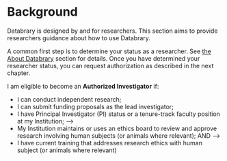 # Background {.unnumbered}

Databrary is designed by and for researchers.
This section aims to provide researchers guidance about how to use Databrary.

A common first step is to determine your status as a researcher.
See [the About Databrary](../background/who-why.qmd#whats-my-status) section for details.
Once you have determined your researcher status, you can request authorization as described in the next chapter.

I am eligible to become an **Authorized Investigator** if:  

+ I can conduct independent research;   
+ I can submit funding proposals as the lead investigator;   
+ I have Principal Investigator (PI) status or a tenure-track faculty position at my Institution; -->
+ My Institution maintains or uses an ethics board to review and approve research involving human subjects (or animals where relevant); AND -->
+ I have current training that addresses research ethics with human subject (or animals where relevant)     

<!-- ## Determining status {.unnumbered} -->

<!-- To determine what level of access you can request from Databrary, see the following. -->

<!-- I am eligible to become an **Authorized Investigator** if:   -->

<!-- + I can conduct independent research;   -->
<!-- + I can submit funding proposals as the lead investigator;   -->
<!-- + I have Principal Investigator (PI) status or a tenure-track faculty position at my Institution; -->
<!-- + My Institution maintains or uses an ethics board to review and approve research involving human subjects (or animals where relevant); AND -->
<!-- + I have current training that addresses research ethics with human subject (or animals where relevant)     -->

<!-- I am eligible to become an **Affiliate** if:  -->

<!-- + I conduct research under the supervision of a Principal Investigator an Authorized Investigator's sponsorship; AND -->
<!-- + I am a student, research staff, or post-doctoral researcher   -->

<!-- If you are eligible for **Affiliate** status, your supervisor or research sponsor must register as an Authorized Investigator BEFORE you may request affiliate access from them. -->

<!-- ## Rights and Obligations {.unnumbered} -->

<!-- Authorized Investigators and Affiliates are responsible for ensuring that their use of Databrary complies with the terms of their Institutional Agreement and with the Databrary Terms of Use. Additionally, they differ in the following ways: -->

<!-- + Authorized Investigators may request access to restricted data and may share data with Affiliates and Authorized Investigators. -->
<!-- + Affiliates may request access to restricted data but may not share data with other users. -->

